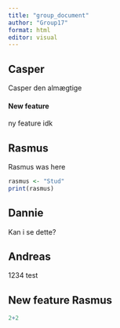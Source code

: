 ```yaml
---
title: "group_document"
author: "Group17"
format: html
editor: visual
---
```


## Casper

Casper den almægtige

#### New feature

ny feature idk

## Rasmus

Rasmus was here

```r
rasmus <- "Stud"
print(rasmus)
```

## Dannie

Kan i se dette?

## Andreas

1234 test

## New feature Rasmus

```r
2+2
```
